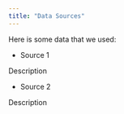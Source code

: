 ```yaml
---
title: "Data Sources"
---
```


Here is some data that we used:

* Source 1

Description

* Source 2

Description
